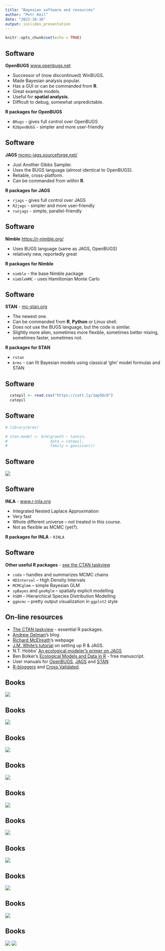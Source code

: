 ```yaml
---
title: "Bayesian software and resources"
author: "Petr Keil"
date: "2023-10-16"
output: ioslides_presentation
---
```


```r
knitr::opts_chunk$set(echo = TRUE)
```

## Software

**OpenBUGS** [www.openbugs.net](http://openbugs.net/w/FrontPage)

- Successor of (now discontinued) WinBUGS.
- Made Bayesian analysis popular.
- Has a GUI or can be commanded from **R**.
- Great example models.
- Useful for **spatial analysis**.
- Difficult to debug, somewhat unpredictable.

**R packages for OpenBUGS**

- ```BRugs``` - gives full control over OpenBUGS
- ```R2OpenBUGS``` - simpler and more user-friendly

## Software

**JAGS** [mcmc-jags.sourceforge.net/](http://mcmc-jags.sourceforge.net/)

- Just Another Gibbs Sampler.
- Uses the BUGS language (almost identical to OpenBUGS).
- Reliable, cross-platform.
- Can be commanded from within **R**.

**R packages for JAGS**

- ```rjags ``` - gives full control over JAGS
- ```R2jags``` - simpler and more user-friendly
- ```runjags``` - simple, parallel-friendly

## Software

**Nimble** [https://r-nimble.org/](https://r-nimble.org/)

- Uses BUGS language (same as JAGS, OpenBUGS)
- relatively new, reportedly great

**R packages for Nimble**

- ```nimble``` - the base Nimble package
- ```nimbleHMC``` - uses Hamiltonian Monte Carlo

## Software

**STAN** - [mc-stan.org](http://mc-stan.org)

- The newest one.
- Can be commanded from **R**, **Python** or Linux shell.
- Does not use the BUGS language, but the code is similar.
- Slightly more alien, sometimes more flexible, 
sometimes better mixing, sometimes faster,
sometimes not.

**R packages for STAN**

- ```rstan```
- ```brms``` - can fit Bayesian models using classical 'glm' 
model formulas and STAN

## Software

```r
  catepil <- read.csv("https://cutt.ly/1mp5Dc0")
  catepil
```


## Software


```r
# library(brms)

# stan.model <- brm(growth ~ tannin, 
#                   data = catepil, 
#                   family = gaussian())
```


## Software

![](software_and_R_packages.png)

## Software

**INLA** - [www.r-inla.org](http://www.r-inla.org)

- Integrated Nested Laplace Approximation
- Very fast
- Whole different universe -- not treated in this course.
- Not as flexible as MCMC (yet?).

**R packages for INLA**
- ```RINLA```

## Software

**Other useful R packages** - [see the CTAN taskview](http://cran.r-project.org/web/views/Bayesian.html)

- ```coda``` -- handles and summarizes MCMC chains
- ```HDInterval``` --  High Density Intervals
- ```MCMCglmm``` -- simple Bayesian GLM
- ```spBayes``` and ```geoRglm``` -- spatially explicit modelling
- ```hSDM``` -- Hierarchical Species Distribution Modelling
- ```ggmcmc``` -- pretty output visualization in ```ggplot2``` style


## On-line resources

- [The CTAN taskview](http://cran.r-project.org/web/views/Bayesian.html) - essential R packages.
- [Andrew Gelman](http://andrewgelman.com/)'s blog.
- [Richard McElreath](https://xcelab.net/rm/statistical-rethinking/)'s webpage
- [J.M. White's tutorial](http://www.johnmyleswhite.com/notebook/2010/08/20/using-jags-in-r-with-the-rjags-package/) on setting up R & JAGS.
- N.T. Hobbs' [An ecological modeler's primer on JAGS](http://hydrodictyon.eeb.uconn.edu/people/cmerow/home/teaching_files/Short_Course/A_Primer_on_JAGS_for_Ecological_Modelers_III1.pdf)
- Ben Bolker's [Ecological Models and Data in R](http://ms.mcmaster.ca/~bolker/emdbook/) - free manuscript.
- User manuals for [OpenBUGS](http://www.openbugs.net/w/Documentation), [JAGS](http://people.math.aau.dk/~kkb/Undervisning/Bayes14/sorenh/docs/jags_user_manual.pdf) and [STAN](http://mc-stan.org/manual.html)
- [R-bloggers](http://www.r-bloggers.com/) and [Cross Validated](http://stats.stackexchange.com/).


## Books

![](resources_presentation-figure/kery1.png)

## Books

![](resources_presentation-figure/mcelreath.png)

## Books

![](resources_presentation-figure/bolker.png)

## Books

![](resources_presentation-figure/gelman2.png)


## Books

![](resources_presentation-figure/mccarthy.png)


## Books

![](resources_presentation-figure/bugsbook.png)

## Books

![](resources_presentation-figure/kruschke.png)

## Books

![](resources_presentation-figure/gelman1.png)

## Books

![](resources_presentation-figure/kery_book_cover.jpeg)

## Books

![](resources_presentation-figure/royle.png)
![](resources_presentation-figure/mackenzie.png)


